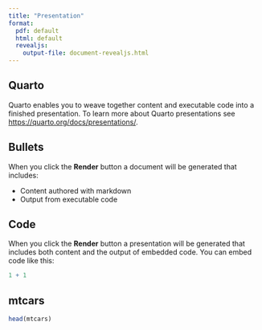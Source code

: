 ```yaml
---
title: "Presentation"
format: 
  pdf: default
  html: default
  revealjs: 
    output-file: document-revealjs.html
---
```



## Quarto

Quarto enables you to weave together content and executable code into a finished presentation. To learn more about Quarto presentations see <https://quarto.org/docs/presentations/>.

## Bullets

When you click the **Render** button a document will be generated that includes:

-   Content authored with markdown
-   Output from executable code

## Code

When you click the **Render** button a presentation will be generated that includes both content and the output of embedded code. You can embed code like this:

```r
1 + 1
```



## mtcars
```r
head(mtcars)
```


